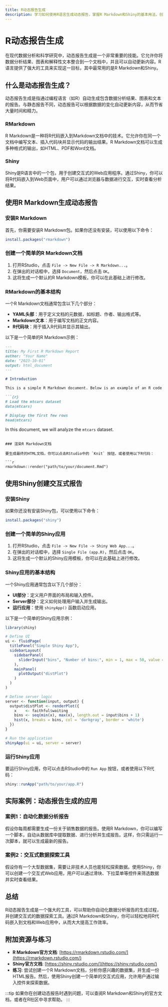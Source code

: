 ```yaml
---
title: R动态报告生成
description: 学习如何使用R语言生成动态报告，掌握R Markdown和Shiny的基本用法，创建交互式文档和应用程序。
---
```


# R动态报告生成

在现代数据分析和科学研究中，动态报告生成是一个非常重要的技能。它允许你将数据分析结果、图表和解释性文本整合到一个文档中，并且可以自动更新内容。R语言提供了强大的工具来实现这一目标，其中最常用的是R Markdown和Shiny。

## 什么是动态报告生成？

动态报告生成是指通过编程语言（如R）自动生成包含数据分析结果、图表和文本的报告。与静态报告不同，动态报告可以根据数据的变化自动更新内容，从而节省大量时间和精力。

### RMarkdown

R Markdown是一种将R代码嵌入到Markdown文档中的技术。它允许你在同一个文档中编写文本、插入代码块并显示代码的输出结果。R Markdown文档可以生成多种格式的输出，如HTML、PDF和Word文档。

### Shiny

Shiny是R语言中的一个包，用于创建交互式的Web应用程序。通过Shiny，你可以将R代码嵌入到Web页面中，用户可以通过浏览器与数据进行交互，实时查看分析结果。

## 使用R Markdown生成动态报告

### 安装R Markdown

首先，你需要安装R Markdown包。如果你还没有安装，可以使用以下命令：

```r
install.packages("rmarkdown")
```

### 创建一个简单的R Markdown文档

1. 打开RStudio，点击 `File -> New File -> R Markdown...`。
2. 在弹出的对话框中，选择 `Document`，然后点击 `OK`。
3. 这将生成一个默认的R Markdown模板，你可以在此基础上进行修改。

### RMarkdown的基本结构

一个R Markdown文档通常包含以下几个部分：

- **YAML头部**：用于定义文档的元数据，如标题、作者、输出格式等。
- **Markdown文本**：用于编写文档的正文内容。
- **R代码块**：用于插入R代码并显示其输出。

以下是一个简单的R Markdown示例：

```markdown
---
title: My First R Markdown Report
author: "Your Name"
date: "2023-10-01"
output: html_document
---

# Introduction

This is a simple R Markdown document. Below is an example of an R code chunk:

```{r}
# Load the mtcars dataset
data(mtcars)

# Display the first few rows
head(mtcars)
```

In this document, we will analyze the `mtcars` dataset.
```

### 渲染R Markdown文档

要生成最终的HTML文档，你可以点击RStudio中的 `Knit` 按钮，或者使用以下R代码：

```r
rmarkdown::render("path/to/your/document.Rmd")
```

## 使用Shiny创建交互式报告

### 安装Shiny

如果你还没有安装Shiny包，可以使用以下命令：

```r
install.packages("shiny")
```

### 创建一个简单的Shiny应用

1. 打开RStudio，点击 `File -> New File -> Shiny Web App...`。
2. 在弹出的对话框中，选择 `Single File (app.R)`，然后点击 `OK`。
3. 这将生成一个默认的Shiny应用模板，你可以在此基础上进行修改。

### Shiny应用的基本结构

一个Shiny应用通常包含以下几个部分：

- **UI部分**：定义用户界面的布局和输入控件。
- **Server部分**：定义如何处理用户输入并生成输出。
- **运行应用**：使用 `shinyApp()` 函数启动应用。

以下是一个简单的Shiny应用示例：

```r
library(shiny)

# Define UI
ui <- fluidPage(
  titlePanel("Simple Shiny App"),
  sidebarLayout(
    sidebarPanel(
      sliderInput("bins", "Number of bins:", min = 1, max = 50, value = 30)
    ),
    mainPanel(
      plotOutput("distPlot")
    )
  )
)

# Define server logic
server <- function(input, output) {
  output$distPlot <- renderPlot({
    x    <- faithful$waiting
    bins <- seq(min(x), max(x), length.out = input$bins + 1)
    hist(x, breaks = bins, col = 'darkgray', border = 'white')
  })
}

# Run the application
shinyApp(ui = ui, server = server)
```

### 运行Shiny应用

要运行Shiny应用，你可以点击RStudio中的 `Run App` 按钮，或者使用以下R代码：

```r
shiny::runApp("path/to/your/app.R")
```

## 实际案例：动态报告生成的应用

### 案例1：自动化数据分析报告

假设你每周都需要生成一份关于销售数据的报告。使用R Markdown，你可以编写一个脚本，自动从数据库中提取数据、进行分析并生成报告。这样，你只需运行一次脚本，就可以生成最新的报告。

### 案例2：交互式数据探索工具

假设你有一个大型数据集，需要让非技术人员也能轻松探索数据。使用Shiny，你可以创建一个交互式Web应用，用户可以通过滑块、下拉菜单等控件来筛选数据并实时查看结果。

## 总结

R动态报告生成是一个强大的工具，可以帮助你自动化数据分析报告的生成过程，并创建交互式的数据探索工具。通过R Markdown和Shiny，你可以轻松地将R代码嵌入到文档和Web应用中，从而大大提高工作效率。

## 附加资源与练习

- **R Markdown官方文档**: [https://rmarkdown.rstudio.com/](https://rmarkdown.rstudio.com/)
- **Shiny官方文档**: [https://shiny.rstudio.com/](https://shiny.rstudio.com/)
- **练习**: 尝试创建一个R Markdown文档，分析你感兴趣的数据集，并生成一份HTML报告。然后，使用Shiny创建一个简单的交互式应用，允许用户通过输入控件来探索数据。

:::tip
如果你在创建动态报告时遇到问题，可以查阅R Markdown和Shiny的官方文档，或者在R社区中寻求帮助。
:::
